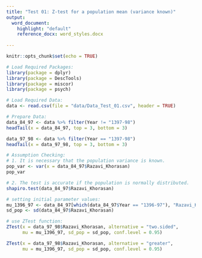 ```yaml
---
title: "Test 01: Z-test for a population mean (variance known)"
output:
  word_document:
    highlight: "default"
    reference_docx: word_styles.docx
   
---
```


```r
knitr::opts_chunk$set(echo = TRUE)
```

```r
# Load Required Packages:
library(package = dplyr)
library(package = DescTools)
library(package = miscor)
library(package = psych)

# Load Required Data:
data <- read.csv(file = "data/Data_Test_01.csv", header = TRUE)

# Prepare Data:
data_84_97 <- data %>% filter(Year != "1397-98")
headTail(x = data_84_97, top = 3, bottom = 3)

data_97_98 <- data %>% filter(Year == "1397-98")
headTail(x = data_97_98, top = 3, bottom = 3)
```

```r
# Assumption Checking:
# 1. It is necessary that the population variance is known.
pop_var <- var(x = data_84_97$Razavi_Khorasan)
pop_var

# 2. The test is accurate if the population is normally distributed.
shapiro.test(data_84_97$Razavi_Khorasan)
```

```r
# setting initial parameter values:
mu_1396_97 <- data_84_97[which(data_84_97$Year == "1396-97"), "Razavi_Khorasan"]
sd_pop <- sd(data_84_97$Razavi_Khorasan)

# use ZTest function:
ZTest(x = data_97_98$Razavi_Khorasan, alternative = "two.sided",
      mu = mu_1396_97, sd_pop = sd_pop, conf.level = 0.95)

ZTest(x = data_97_98$Razavi_Khorasan, alternative = "greater",
      mu = mu_1396_97, sd_pop = sd_pop, conf.level = 0.95)
```

